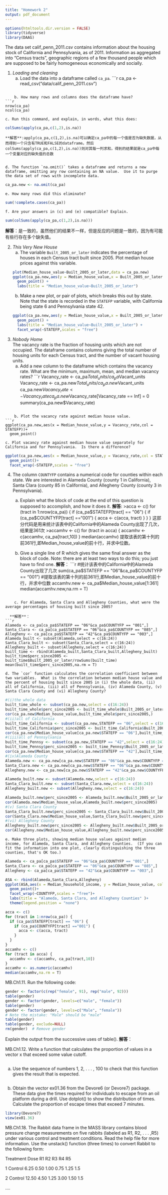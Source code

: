 ```yaml
---
title: "Homework 2"
output: pdf_document
---
```

```r
options(htmltools.dir.version = FALSE)
library(tidyverse)
library(DAAG)
```

The data set calif_penn_2011.csv contains information about the housing stock of California and Pennsylvania, as of 2011.  Information as aggregated into "Census tracts", geographic regions of a few thousand people which are supposed to be fairly homogeneous economically and socially.

1. _Loading and cleaning_
    a. Load the data into a dataframe called `ca_pa`.
```r
ca_pa <- read_csv("data/calif_penn_2011.csv")

```
  
    b. How many rows and columns does the dataframe have?
```r
nrow(ca_pa)
ncol(ca_pa)
```
    
    c. Run this command, and explain, in words, what this does:
```r
colSums(apply(ca_pa,c(1,2),is.na))
```
    **解答**:apply(ca_pa,c(1,2),is.na)可以确定ca_pa中的每一个值是否为缺失数据，从而得到一个只含有TRUE和FALSE的dataframe。然后colSums(apply(ca_pa,c(1,2),is.na))则对其每一列求和，得到的结果就是ca_pa中每一个变量对应的缺失值的总数
    
    
    d. The function `na.omit()` takes a dataframe and returns a new dataframe, omitting any row containing an NA value.  Use it to purge the data set of rows with incomplete data.
```r
ca_pa.new <- na.omit(ca_pa)
```
    
    e. How many rows did this eliminate?
```r
sum(!complete.cases(ca_pa))
```
  
    f. Are your answers in (c) and (e) compatible? Explain.
```r
sum(colSums(apply(ca_pa,c(1,2),is.na)))
```
   **解答**：是一致的，虽然他们的结果不一样，但是反应的问题是一致的，因为有可能有些行存在多个缺失值。

2. _This Very New House_  
    a. The variable `Built_2005_or_later` indicates the percentage of houses in each Census tract built since 2005.  Plot median house prices against this variable.
```r
plot(Median_house_value~Built_2005_or_later,data = ca_pa.new)
ggplot(ca_pa.new,aes(y = Median_house_value,x = Built_2005_or_later,col = STATEFP)) +
  geom_point() +
  labs(title = "Median_house_value~Built_2005_or_later")
```
    
    b. Make a new plot, or pair of plots, which breaks this out by state.  Note that the state is recorded in the `STATEFP` variable, with California being state 6 and Pennsylvania state 42.
```r
ggplot(ca_pa.new,aes(y = Median_house_value,x = Built_2005_or_later,col = STATEFP)) +
  geom_point() +
  labs(title = "Median_house_value~Built_2005_or_later") +
  facet_wrap(~STATEFP,scales = "free")
```
    

3. _Nobody Home_  
The vacancy rate is the fraction of housing units which are not occupied.  The dataframe contains columns giving the total number of housing units for each Census tract, and the number of vacant housing units.  
    a. Add a new column to the dataframe which contains the vacancy rate.  What are the minimum, maximum, mean, and median vacancy rates?
```r
Vacancy_rate <- ca_pa$Total_units/ca_pa$Vacant_units
Vacancy_rate <- ca_pa.new$Total_units/ca_pa.new$Vacant_units
ca_pa.new$Vacancy_rate <- Vacancy_rate
ca_pa.new$Vacancy_rate[Vacancy_rate == Inf] = 0
summary(ca_pa.new$Vacancy_rate)

```
    
    b. Plot the vacancy rate against median house value.
```r
ggplot(ca_pa.new,aes(x = Median_house_value,y = Vacancy_rate,col = STATEFP))+
  geom_point()
```
    
    c. Plot vacancy rate against median house value separately for California and for Pennsylvania.  Is there a difference?
```r
ggplot(ca_pa.new,aes(x = Median_house_value,y = Vacancy_rate,col = STATEFP))+
  geom_point()+
  facet_wrap(~STATEFP,scales = "free")
```
    
    
4. The column `COUNTYFP` contains a numerical code for counties within each state.  We are interested in Alameda County (county 1 in California), Santa Clara (county 85 in California), and Allegheny County (county 3 in Pennsylvania).
    a. Explain what the block of code at the end of this question is supposed to accomplish, and how it does it.
**解答**:
>acca <- c()
for (tract in 1:nrow(ca_pa)) {
  if (ca_pa$STATEFP[tract] == "06") {
    if (ca_pa$COUNTYFP[tract] =="001") {
      acca <- c(acca, tract)
    }
  }
}
这部分代码是用来统计该表中的California中的Alameda County出现了几次，结果是361次
>accamhv <- c()
for (tract in acca) {
  accamhv <- c(accamhv, ca_pa[tract,10])
}
median(accamhv)
提取该表的第十列的前361行,即Median_house_value的前十行，并求中位数。


    b. Give a single line of R which gives the same final answer as the block of code.  Note: there are at least two ways to do this; you just have to find one.
**解答**：
```r
#统计该表中的California中的Alameda County出现了几次
sum(ca_pa$STATEFP == "06"&ca_pa$COUNTYFP == "001")
#提取该表的第十列的前361行,即Median_house_value的前十行，并求中位数
accamhv.new <- ca_pa$Median_house_value[1:361]
median(accamhv.new,na.rm = T)

```
    
    c. For Alameda, Santa Clara and Allegheny Counties, what were the average percentages of housing built since 2005?
    
  **解答**：
```r
Alameda <- ca_pa[ca_pa$STATEFP == "06"&ca_pa$COUNTYFP == "001",]
Santa_Clara <- ca_pa[ca_pa$STATEFP == "06"&ca_pa$COUNTYFP == "085",]
Allegheny <- ca_pa[ca_pa$STATEFP == "42"&ca_pa$COUNTYFP == "003",]
Alameda_built <- subset(Alameda,select = c(16:24))
Santa_Clara_built <- subset(Santa_Clara,select = c(16:24))
Allegheny_built <- subset(Allegheny,select = c(16:24))
built_time <- rbind(Alameda_built,Santa_Clara_built,Allegheny_built)
built_time$perc_since2005 <- built_time$Built_2005_or_later/rowSums(built_time)
mean(built_time$perc_since2005,na.rm = T)
```
  
    
    
    d. The `cor` function calculates the correlation coefficient between two variables.  What is the correlation between median house value and the percent of housing built since 2005 in (i) the whole data, (ii) all of California, (iii) all of Pennsylvania, (iv) Alameda County, (v) Santa Clara County and (vi) Allegheny County?
```r

#(i)the whole data
built_time_whole <- subset(ca_pa.new,select = c(16:24))
built_time_whole$perc_since2005 <- built_time_whole$Built_2005_or_later/rowSums(built_time_whole)
cor(ca_pa.new$Median_house_value,built_time_whole$perc_since2005,)
#(ii)all of California
built_time_California <- subset(ca_pa.new,STATEFP == "06",select = c(16:24))
built_time_California$perc_since2005 <- built_time_California$Built_2005_or_later/rowSums(built_time_California)
cor(ca_pa.new$Median_house_value[ca_pa.new$STATEFP == "06"],built_time_California$perc_since2005,)
#(iii)all of Pennsylvania
built_time_Pennsy <- subset(ca_pa.new,STATEFP == "42",select = c(16:24))
built_time_Pennsy$perc_since2005 <- built_time_Pennsy$Built_2005_or_later/rowSums(built_time_Pennsy)
cor(ca_pa.new$Median_house_value[ca_pa.new$STATEFP == "42"],built_time_Pennsy$perc_since2005,)
#(iv)Alameda County
Alameda.new <- ca_pa.new[ca_pa.new$STATEFP == "06"&ca_pa.new$COUNTYFP == "001",]
Santa_Clara.new <- ca_pa.new[ca_pa.new$STATEFP == "06"&ca_pa.new$COUNTYFP == "085",]
Allegheny.new <- ca_pa.new[ca_pa.new$STATEFP == "42"&ca_pa.new$COUNTYFP == "003",]

Alameda_built.new <- subset(Alameda.new,select = c(16:24))
Santa_Clara_built.new <- subset(Santa_Clara.new,select = c(16:24))
Allegheny_built.new <- subset(Allegheny.new,select = c(16:24))

Alameda_built.new$perc_since2005 <- Alameda_built.new$Built_2005_or_later/rowSums(Alameda_built.new)
cor(Alameda.new$Median_house_value,Alameda_built.new$perc_since2005)
#(v) Santa Clara County 
Santa_Clara_built.new$perc_since2005 <- Santa_Clara_built.new$Built_2005_or_later/rowSums(Santa_Clara_built.new)
cor(Santa_Clara.new$Median_house_value,Santa_Clara_built.new$perc_since2005)
#(vi) Allegheny County
Allegheny_built.new$perc_since2005 <- Allegheny_built.new$Built_2005_or_later/rowSums(Allegheny_built.new)
cor(Allegheny.new$Median_house_value,Allegheny_built.new$perc_since2005)
```
    
    e. Make three plots, showing median house values against median income, for Alameda, Santa Clara, and Allegheny Counties.  (If you can fit the information into one plot, clearly distinguishing the three counties, that's OK too.)
```r
Alameda <- ca_pa[ca_pa$STATEFP == "06"&ca_pa$COUNTYFP == "001",]
Santa_Clara <- ca_pa[ca_pa$STATEFP == "06"&ca_pa$COUNTYFP == "085",]
Allegheny <- ca_pa[ca_pa$STATEFP == "42"&ca_pa$COUNTYFP == "003",]

ASA <- rbind(Alameda,Santa_Clara,Allegheny)
ggplot(ASA,aes(x = Median_household_income, y = Median_house_value, col = COUNTYFP))+
  geom_point()+
  facet_wrap(~COUNTYFP,scales = "free")+
  labs(title = "Alameda, Santa Clara, and Allegheny Counties" )+
  theme(legend.position = "none")
```
    
```r
acca <- c()
for (tract in 1:nrow(ca_pa)) {
  if (ca_pa$STATEFP[tract] == "06") {
    if (ca_pa$COUNTYFP[tract] =="001") {
      acca <- c(acca, tract)
    }
  }
}
accamhv <- c()
for (tract in acca) {
  accamhv <- c(accamhv, ca_pa[tract,10])
}
accamhv <- as.numeric(accamhv)
median(accamhv,na.rm = T)
```

MB.Ch1.11. Run the following code:
```r
gender <- factor(c(rep("female", 91), rep("male", 92)))
table(gender)
gender <- factor(gender, levels=c("male", "female"))
table(gender)
gender <- factor(gender, levels=c("Male", "female"))
# Note the mistake: "Male" should be "male"
table(gender)
table(gender, exclude=NULL)
rm(gender)  # Remove gender
```
Explain the output from the successive uses of table().
**解答**：

     
MB.Ch1.12. Write a function that calculates the proportion of values in a vector x that exceed some value cutoff.

```r

```

(a) Use the sequence of numbers 1, 2, . . . , 100 to check that this function gives the result that is expected.
```r

```

(b) Obtain the vector ex01.36 from the Devore6 (or Devore7) package. These data give the times required for individuals to escape from an oil platform during a drill. Use dotplot() to show the distribution of times. Calculate the proportion of escape times that exceed 7 minutes.
```r
library(Devore7)
view(ex01.36)

```

MB.Ch1.18. The Rabbit data frame in the MASS library contains blood pressure change measurements on five rabbits (labeled as R1, R2, . . . ,R5) under various control and treatment conditions. Read the help file for more information. Use the unstack() function (three times) to convert Rabbit to the following form:

Treatment Dose   R1   R2   R3   R4   R5 

1 Control 6.25  0.50 1.00 0.75 1.25 1.5 

2 Control 12.50 4.50 1.25 3.00 1.50 1.5 

....
```r

```

